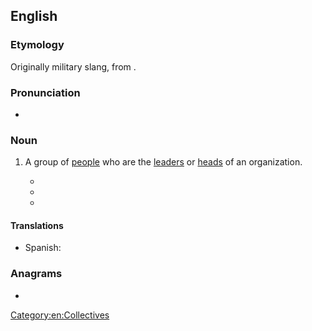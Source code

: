 ==English==

===Etymology===
Originally military slang, from {{m|en|brass|[the] brass|id=officers|gloss=high-ranking officers}}.

===Pronunciation===
* {{audio|en|En-au-top brass.ogg|Audio (AU)}}

===Noun===
{{en-noun|-|+}}

# {{lb|en|collective|colloquial}} A group of [[people]] who are the [[leader]]s or [[head]]s of an organization.
#: {{syn|en|governance|governing body|organisation|administration|establishment}}
#* {{quote-journal|en
|year=1872
|author=New Zealand Parliament, House of Representatives
|title=Parliamentary debates
|journal=57
|volume=1-6
|page=649
|passage=The '''top brass''' of the army are up to various types of mischief and they do not want the public or even Members of Parliament to know about them.}}
#* {{quote-journal|en|year=1962|month=February|title=No Talent on the Railways?|journal=Modern Railways|page=74|text=The general who turned the tide at Alamein was not, prior to his arrival in the Middle East, one of the very "'''top brass'''", but he ''was'' a soldier, not a detergent manufacturer.}}
#* {{quote-web|en|url=https://www.theguardian.com/world/2022/jan/22/china-hires-western-tiktokers-to-polish-its-image-during-2022-winter-olympics|title=China hires western TikTokers to polish its image during 2022 Winter Olympics|date=2022-01-22|author=Vincent Ni|work=The Guardian|passage=On 3 January, Republican senator Rick Scott urged in a letter to ''Newsweek''’s '''top brass''' to “reconsider its relationship with Vipp Jaswal”.}}

====Translations====
{{trans-top|group of people who are the leaders}}
{{trans-mid}}
* Spanish: {{t|es|plana mayor|f}}
{{trans-bottom}}

===Anagrams===
* {{anagrams|en|a=aboprsst|barposts}}

[[Category:en:Collectives]]